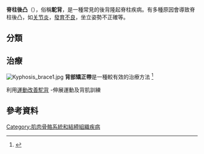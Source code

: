 {{Multiple issues|
{{expand|time=2015-03-10T17:18:22+00:00}}
{{expert|time=2015-03-10T17:18:22+00:00}}
{{medref}}
}}
{{medical}}
{{Infobox medical condition
| name            = 脊柱後凸<br/>Kyphosis
| image           = RadiografiaRXCifosisScheuermann70Grados.jpg
| image_size      = 200px
| caption         = 脊柱後凸70°的X射線影像
| ICD10           = {{ICD10|M|40|0|m|40}}-{{ICD10|M|40|2|m|40}}, {{ICD10|M|42|0|m|40}}, {{ICD10|Q|76|4|q|65}}
| ICD9            = {{ICD9|732.0}}, {{ICD9|737.0}}, {{ICD9|737.1}}
| DiseasesDB      = 21885
| MedlinePlus     = 001240
| MeshID          = D007738
}}
'''脊柱後凸'''（{{lang|en|Kyphosis}}），俗稱'''駝背'''，是一種常見的後背隆起脊柱疾病。有多種原因會導致脊柱後凸，如[[关节炎|关节炎]]，[[發育不良|發育不良]]，坐立姿勢不正確等。

== 分類 ==
== 治療 ==
[[File:Kyphosis_brace1.jpg|thumb]]
'''背部矯正帶'''是一種較有效的治療方法
<ref>{{cite journal |author=Pfeifer M, Begerow B, Minne HW |title=Effects of a new spinal orthosis on posture, trunk strength, and quality of life in women with postmenopausal osteoporosis: a randomized trial |journal=American journal of physical medicine & rehabilitation / Association of Academic Physiatrists |volume=83 |issue=3 |pages=177–86 |year=2004 |pmid=15043351 |doi=10.1097/01.PHM.0000113403.16617.93}}</ref>


利用[https://www.rickyyufitness.com/%e5%af%92%e8%83%8c/ 運動改善駝背] {{Wayback|url=https://www.rickyyufitness.com/%e5%af%92%e8%83%8c/ |date=20200928093103 }}-伸展運動及背肌訓練

== 參考資料 ==
{{reflist}}

{{脊椎疾病}}
[[Category:肌肉骨骼系統和結締組織疾病|Category:肌肉骨骼系統和結締組織疾病]]